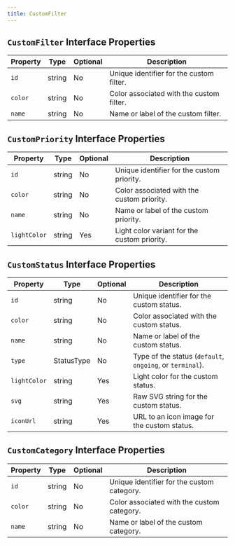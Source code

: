 ```yaml
---
title: CustomFilter
---
```



## `CustomFilter` Interface Properties
| Property | Type   | Optional | Description                                |
|----------|--------|----------|--------------------------------------------|
| `id`     | string | No       | Unique identifier for the custom filter.   |
| `color`  | string | No       | Color associated with the custom filter.   |
| `name`   | string | No       | Name or label of the custom filter.        |

## `CustomPriority` Interface Properties
| Property     | Type   | Optional | Description                                        |
|--------------|--------|----------|----------------------------------------------------|
| `id`         | string | No       | Unique identifier for the custom priority.         |
| `color`      | string | No       | Color associated with the custom priority.         |
| `name`       | string | No       | Name or label of the custom priority.              |
| `lightColor` | string | Yes      | Light color variant for the custom priority.       |

## `CustomStatus` Interface Properties
| Property     | Type       | Optional | Description                                        |
|--------------|------------|----------|----------------------------------------------------|
| `id`         | string     | No       | Unique identifier for the custom status.           |
| `color`      | string     | No       | Color associated with the custom status.           |
| `name`       | string     | No       | Name or label of the custom status.                |
| `type`       | StatusType | No       | Type of the status (`default`, `ongoing`, or `terminal`).|
| `lightColor` | string     | Yes      | Light color for the custom status.         |
| `svg`        | string     | Yes      | Raw SVG string for the custom status.     |
| `iconUrl`    | string     | Yes      | URL to an icon image for the custom status.        |

## `CustomCategory` Interface Properties
| Property | Type   | Optional | Description                                    |
|----------|--------|----------|------------------------------------------------|
| `id`     | string | No       | Unique identifier for the custom category.     |
| `color`  | string | No       | Color associated with the custom category.     |
| `name`   | string | No       | Name or label of the custom category.          |
